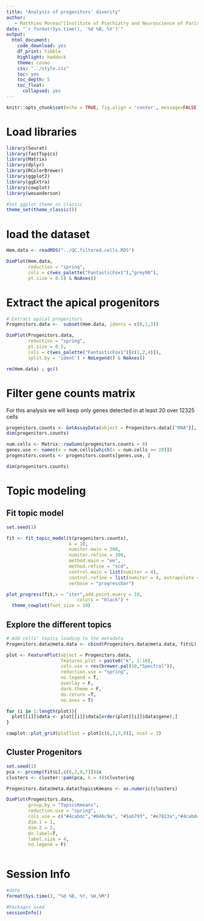 ```yaml
---
title: "Analysis of progenitors' diverity"
author:
   - Matthieu Moreau^[Institute of Psychiatry and Neuroscience of Paris, INSERM U1266, 75014, Paris, France, matthieu.moreau@inserm.fr] [![](https://orcid.org/sites/default/files/images/orcid_16x16.png)](https://orcid.org/0000-0002-2592-2373)
date: "`r format(Sys.time(), '%d %B, %Y')`"
output: 
  html_document: 
    code_download: yes
    df_print: tibble
    highlight: haddock
    theme: cosmo
    css: "../style.css"
    toc: yes
    toc_depth: 5
    toc_float:
      collapsed: yes
---
```


```r
knitr::opts_chunk$set(echo = TRUE, fig.align = 'center', message=FALSE, warning=FALSE)
```

# Load libraries

```r
library(Seurat)
library(fastTopics)
library(Matrix)
library(dplyr)
library(RColorBrewer)
library(ggplot2)
library(ggExtra)
library(cowplot)
library(wesanderson)

#Set ggplot theme as classic
theme_set(theme_classic())
```

# load the dataset

```r
Hem.data <- readRDS("../QC.filtered.cells.RDS")
```

```r
DimPlot(Hem.data,
        reduction = "spring",
        cols = c(wes_palette("FantasticFox1"),"grey90"),
        pt.size = 0.5) & NoAxes()
```


# Extract the apical progenitors 

```r
# Extract apical progenitors 
Progenitors.data <-  subset(Hem.data, idents = c(0,1,3))

DimPlot(Progenitors.data,
        reduction = "spring",
        pt.size = 0.5,
        cols = c(wes_palette("FantasticFox1")[c(1,2,4)]),
        split.by = 'ident') + NoLegend() & NoAxes()

rm(Hem.data) ; gc()
```

# Filter gene counts matrix

For this analysis we will keep only genes detected in at least 20 over 12325 cells 

```r
progenitors.counts <- GetAssayData(object = Progenitors.data[["RNA"]], slot = "counts")
dim(progenitors.counts)

num.cells <- Matrix::rowSums(progenitors.counts > 0)
genes.use <- names(x = num.cells[which(x = num.cells >= 20)])
progenitors.counts <- progenitors.counts[genes.use, ]

dim(progenitors.counts)
```

# Topic modeling

## Fit topic model

```r
set.seed(1)

fit <- fit_topic_model(t(progenitors.counts),
                       k = 10,
                       numiter.main = 300,
                       numiter.refine = 300,
                       method.main = "em",
                       method.refine = "scd",
                       control.main = list(numiter = 4),
                       control.refine = list(numiter = 4, extrapolate = TRUE),
                       verbose = "progressbar")
```

```r
plot_progress(fit,x = "iter",add.point.every = 10,
                          colors = "black") +
  theme_cowplot(font_size = 10)
```

## Explore the different topics

```r
# Add cells' topics loading to the metadata
Progenitors.data@meta.data <- cbind(Progenitors.data@meta.data, fit$L)
```

```r
plot <- FeaturePlot(object = Progenitors.data,
                    features.plot = paste0("k", 1:10),
                    cols.use = rev(brewer.pal(10,"Spectral")),
                    reduction.use = "spring",
                    no.legend = T,
                    overlay = F,
                    dark.theme = F,
                    do.return =T,
                    no.axes = T)

for (i in 1:length(plot)){
  plot[[i]]$data <- plot[[i]]$data[order(plot[[i]]$data$gene),]
}
```

```r
cowplot::plot_grid(plotlist = plot[c(6,2,7,9)], ncol = 2)
```
## Cluster Progenitors

```r
set.seed(1)
pca <- prcomp(fit$L[,c(6,2,9,7)])$x
clusters <- cluster::pam(pca, k = 4)$clustering
```


```r
Progenitors.data@meta.data$TopicsKmeans <- as.numeric(clusters)

DimPlot(Progenitors.data,
        group.by = "TopicsKmeans",
        reduction.use = "spring",
        cols.use = c("#4cabdc","#046c9a", "#5ab793", "#e7823a","#4cabdc"),
        dim.1 = 1,
        dim.2 = 2,
        do.label=T,
        label.size = 4,
        no.legend = F)
```
```r

```


# Session Info

```r
#date
format(Sys.time(), "%d %B, %Y, %H,%M")

#Packages used
sessionInfo()
```